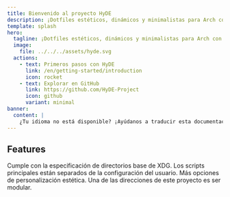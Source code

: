 ```yaml
---
title: Bienvenido al proyecto HyDE
description: ¡Dotfiles estéticos, dinámicos y minimalistas para Arch con Hyprland!
template: splash
hero:
  tagline: ¡Dotfiles estéticos, dinámicos y minimalistas para Arch con Hyprland!
  image:
    file: ../../../assets/hyde.svg
  actions:
    - text: Primeros pasos con HyDE
      link: /en/getting-started/introduction
      icon: rocket
    - text: Explorar en GitHub
      link: https://github.com/HyDE-Project
      icon: github
      variant: minimal
banner:
  content: |
    ¿Tu idioma no está disponible? ¡Ayúdanos a traducir esta documentación! <a href="https://github.com/HyDE-Project/hyde-site?tab=readme-ov-file#translating">Ver cómo.</a>
---
```



## Features

<CardGrid stagger>
  <Card title="Compatibilidad con XDG" icon="seti:vala">
    Cumple con la especificación de directorios base de XDG.
  </Card>
  <Card title="Actualizaciones más fáciles" icon="add-document">
    Los scripts principales están separados de la configuración del usuario.
  </Card>
  <Card title="¡Más Temas!" icon="moon">
	  Más opciones de personalización estética.
  </Card>
  <Card title="¡Modular!" icon="puzzle">
	  Una de las direcciones de este proyecto es ser modular.
</Card>

</CardGrid>
